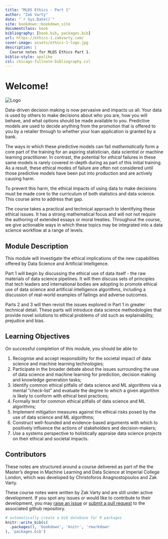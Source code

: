 ```yaml
---
title: "MLDS Ethics - Part 1"
author: "Zak Varty"
date: "`r Sys.Date()`"
site: bookdown::bookdown_site
documentclass: book
bibliography: [book.bib, packages.bib]
url: https://ethics-1.zakvarty.com/
cover-image: assets/ethics-1-logo.jpg
description: |
  Course notes for MLDS Ethics Part 1.
biblio-style: apalike
csl: chicago-fullnote-bibliography.csl
---
```


# Welcome! {.unnumbered}

::: small_right
<img src="assets/ethics-1-logo.jpg" alt="Logo"/>
:::

Data-driven decision making is now pervasive and impacts us all. Your data is used by others to make decisions about who you are, how you will behave, and what options should be made available to you. Predictive models are used to decide anything from the promotion that is offered to you by a retailer through to whether your loan application is granted by a bank.

The ways in which these predictive models can fail *mathematically* form a core part of the training for an aspiring statistician, data scientist or machine learning practitioner. In contrast, the potential for *ethical* failures in these same models is rarely covered in-depth during as part of this initial training. As a result, these ethical modes of failure are often not considered until those predictive models have been put into production and are actively causing harm.

To prevent this harm, the ethical impacts of using data to make decisions must be made core to the curriculum of both statistics and data science. This course aims to address that gap.

The course takes a practical and technical approach to identifying these ethical issues. It has a strong mathematical focus and will not not require the authoring of extended essays or moral treaties. Throughout the course, we give actionable ways in which these topics may be integrated into a data science workflow at a range of levels.

## Module Description {.unnumbered}

This module will investigate the ethical implications of the new capabilities offered by Data Science and Artificial Intelligence.

Part 1 will begin by discussing the ethical use of data itself - the raw materials of data science pipelines. It will then discuss sets of principles that tech leaders and international bodies are adopting to promote ethical use of data science and artificial intelligence algorithms, including a discussion of real-world examples of failings and adverse outcomes.

Parts 2 and 3 will then revisit the issues explored in Part 1 in greater technical detail. These parts will introduce data science methodologies that provide novel solutions to ethical problems of old such as explainability, prejudice and bias.

## Learning Objectives {.unnumbered}

On successful completion of this module, you should be able to:

1.  Recognise and accept responsibility for the societal impact of data science and machine learning technologies;
2.  Participate in the broader debate about the issues surrounding the use of data science and machine learning for prediction, decision making and knowledge generation tasks;
3.  Identify common ethical pitfalls of data science and ML algorithms via a mental "check-list" and evaluate the degree to which a given algorithm is likely to conform with ethical best practices;
4.  Formally test for common ethical pitfalls of data science and ML algorithms;
5.  Implement mitigation measures against the ethical risks posed by the use of data science and ML algorithms;
6.  Construct well-founded and evidence-based arguments with which to positively influence the actions of stakeholders and decision-makers;
7.  Use a systems perspective to holistically appraise data science projects on their ethical and societal impacts.

## Contributors {.unnumbered}

These notes are structured around a course delivered as part of the the Master's degree in Machine Learning and Data Science at Imperial College London, which was developed by Christoforos Anagnostopoulos and Zak Varty.

These course notes were written by Zak Varty and are still under active development. If you spot any issues or would like to contribute to their development, you may [raise an issue](https://github.com/zakvarty/ethics-1/issues "Github: Ethics 1 Issues") or [submit a pull request](https://github.com/zakvarty/ethics-1/pulls "Github: Ethics 1 - Pull Request") to the associated github repository.

```r
# automatically create a bib database for R packages
knitr::write_bib(c(
  .packages(), 'bookdown', 'knitr', 'rmarkdown'
), 'packages.bib')
```
